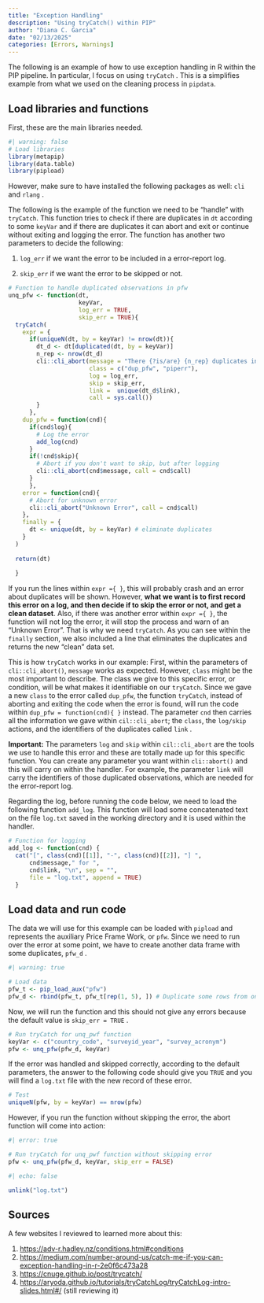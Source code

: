 ```yaml
---
title: "Exception Handling"
description: "Using tryCatch() within PIP"
author: "Diana C. Garcia"
date: "02/13/2025"
categories: [Errors, Warnings]
---
```


The following is an example of how to use exception handling in R within the PIP pipeline. In particular, I focus on using `tryCatch` . This is a simplifies example from what we used on the cleaning process in `pipdata`.

## Load libraries and functions

First, these are the main libraries needed.

```r
#| warning: false
# Load libraries 
library(metapip) 
library(data.table)
library(pipload)
```

However, make sure to have installed the following packages as well: `cli` and `rlang` .

The following is the example of the function we need to be "handle" with `tryCatch`. This function tries to check if there are duplicates in `dt` according to some `keyVar` and if there are duplicates it can abort and exit or continue without exiting and logging the error. The function has another two parameters to decide the following:

1. `log_err` if we want the error to be included in a error-report log.

2. `skip_err` if we want the error to be skipped or not.

```r
# Function to handle duplicated observations in pfw 
unq_pfw <- function(dt,
                    keyVar,
                    log_err = TRUE,
                    skip_err = TRUE){   
  tryCatch(      
    expr = {        
      if(uniqueN(dt, by = keyVar) != nrow(dt)){          
        dt_d <- dt[duplicated(dt, by = keyVar)]         
        n_rep <- nrow(dt_d)          
        cli::cli_abort(message = "There {?is/are} {n_rep} duplicates in `pfw`",
                       class = c("dup_pfw", "piperr"),
                       log = log_err,
                       skip = skip_err,
                       link =  unique(dt_d$link),
                       call = sys.call())       
        }      
      },      
    dup_pfw = function(cnd){        
      if(cnd$log){ 
        # Log the error          
        add_log(cnd)        
      }        
      if(!cnd$skip){ 
        # Abort if you don't want to skip, but after logging          
        cli::cli_abort(cnd$message, call = cnd$call)        
      }
      },
    error = function(cnd){
      # Abort for unknown error
      cli::cli_abort("Unknown Error", call = cnd$call)
    },      
    finally = {        
      dt <- unique(dt, by = keyVar) # eliminate duplicates      
    }    
  )   
  
  return(dt) 
  
  }
```

If you run the lines within `expr ={ }`, this will probably crash and an error about duplicates will be shown. However, **what we want is to first record this error on a log, and then decide if to skip the error or not, and get a clean dataset**. Also, if there was another error within `expr ={ }`, the function will not log the error, it will stop the process and warn of an "Unknown Error". That is why we need `tryCatch`. As you can see within the `finally` section, we also included a line that eliminates the duplicates and returns the new "clean" data set.

This is how `tryCatch` works in our example: First, within the parameters of `cli::cli_abort()`, `message` works as expected. However, `class` might be the most important to describe. The class we give to this specific error, or condition, will be what makes it identifiable on our `tryCatch`. Since we gave a new `class` to the error called `dup_pfw`, the function `tryCatch`, instead of aborting and exiting the code when the error is found, will run the code within `dup_pfw = function(cnd){ }` instead. The parameter `cnd` then carries all the information we gave within `cil::cli_abort`; the `class`, the `log/skip` actions, and the identifiers of the duplicates called `link` .

**Important:** The parameters `log` and `skip` within `cil::cli_abort` are the tools we use to handle this error and these are totally made up for this specific function. You can create any parameter you want within `cli::abort()` and this will carry on within the handler. For example, the parameter `link` will carry the identifiers of those duplicated observations, which are needed for the error-report log.

Regarding the log, before running the code below, we need to load the following function `add_log`. This function will load some concatenated text on the file `log.txt` saved in the working directory and it is used within the handler.

```r
# Function for logging 
add_log <- function(cnd) {    
  cat("[", class(cnd)[[1]], "-", class(cnd)[[2]], "] ",     
      cnd$message," for ",     
      cnd$link, "\n", sep = "",     
      file = "log.txt", append = TRUE)  
  }
```

## Load data and run code

The data we will use for this example can be loaded with `pipload` and represents the auxiliary Price Frame Work, or `pfw`. Since we need to run over the error at some point, we have to create another data frame with some duplicates, `pfw_d` .

```r
#| warning: true

# Load data 
pfw_t <- pip_load_aux("pfw")  
pfw_d <- rbind(pfw_t, pfw_t[rep(1, 5), ]) # Duplicate some rows from one country
```

Now, we will run the function and this should not give any errors because the default value is `skip_err = TRUE` .

```r
# Run tryCatch for unq_pwf function 
keyVar <- c("country_code", "surveyid_year", "survey_acronym")  
pfw <- unq_pfw(pfw_d, keyVar)
```

If the error was handled and skipped correctly, according to the default parameters, the answer to the following code should give you `TRUE` and you will find a `log.txt` file with the new record of these error.

```r
# Test  
uniqueN(pfw, by = keyVar) == nrow(pfw)
```

However, if you run the function without skipping the error, the abort function will come into action:

```r
#| error: true

# Run tryCatch for unq_pwf function without skipping error  
pfw <- unq_pfw(pfw_d, keyVar, skip_err = FALSE)
```

```r
#| echo: false

unlink("log.txt")
```

## Sources

A few websites I reviewed to learned more about this:

1.  <https://adv-r.hadley.nz/conditions.html#conditions>
2.  <https://medium.com/number-around-us/catch-me-if-you-can-exception-handling-in-r-2e0f6c473a28>
3.  <https://cnuge.github.io/post/trycatch/>
4.  <https://aryoda.github.io/tutorials/tryCatchLog/tryCatchLog-intro-slides.html#/> (still reviewing it)

## 

